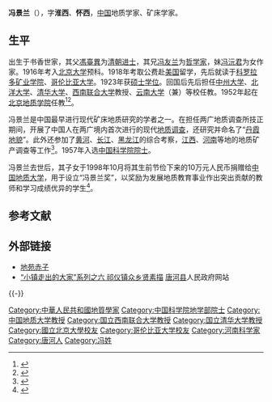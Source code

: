 {{Infobox_Person
| name = 冯景兰
|image= 馮景蘭.jpg
|box_width= 240px
|occupation= 地质学家、矿床学家
| period =
| Sex = 
|birth_date= 1898年3月9日
|birth_place= {{QING|河南省}}[[唐河县|唐河县]]祁仪镇
|death_date= {{Death date and age|1976|9|29|1898|3|9}}
|death_place={{PRC}}[[北京市|北京市]]
| spouse = 
| relatives = 
|education= 
*北京大学预科(1916-1918)
*美国科罗拉多矿业学院（1918-1921）
*美国哥伦比亚大学（1921-1923）
| past = 
*中州大学地质学教授、系主任（1923-1927）
*两广地质调查所技正（1927-1929）
*北洋大学教授(1929-1933)
*清华大学教授、地学系主任（1933-1938）
*西南联合大学教授（1938-1946）
*云南大学工学院院长和采矿系系主任（兼）（1943-1945）
*清华大学教授（1946-1952）
*北京地质学院教授（1952-1976）
{{Infobox_People_CAS
|学部=地学部
|专业=
|当选年=1957年
}}

}}
'''冯景兰'''（{{bd|1898年|3月9日|1976年|9月29日}}），字'''淮西'''、'''怀西'''，[[中国|中国]]地质学家、矿床学家。

== 生平 ==
出生于书香世家，其父[[馮臺異|馮臺異]]为[[清朝|清朝]][[进士|进士]]，其兄[[冯友兰|冯友兰]]为[[哲学家|哲学家]]，妹[[冯沅君|冯沅君]]为女作家。1916年考入[[北京大学|北京大学]]预科。1918年考取公费赴[[美国|美国]]留学，先后就读于[[科罗拉多矿业学院|科罗拉多矿业学院]]、[[哥伦比亚大学|哥伦比亚大学]]。1923年获[[硕士学位|硕士学位]]。回国后先后担任[[中州大学|中州大学]]、[[北洋大学|北洋大学]]、[[清华大学|清华大学]]、[[西南联合大学|西南联合大学]]教授、[[云南大学|云南大学]]（兼）等校任教。1952年起在[[北京地质学院|北京地质学院]]任教<ref>{{cite web | language = zh-cn | publisher = 云南大学档案馆 | title = 地质学家——冯景兰 | url = http://www.archives.ynu.edu.cn/ReadNews.asp?NewsID=636 | date = 2005-08-02 | accessdate = 2011-01-22 }}{{dead link|date=2017年11月 |bot=InternetArchiveBot |fix-attempted=yes }}</ref><ref>{{cite web | language = zh-cn | publisher = 光明网 | title = 中国矿床学重要奠基人之一——冯景兰 | url = http://www.gmw.cn/content/2005-09/16/content_300778.htm | date = 2005-09-16 | accessdate = 2011-01-22 | archive-date = 2012-03-01 | archive-url = https://web.archive.org/web/20120301005315/http://www.gmw.cn/content/2005-09/16/content_300778.htm | dead-url = no }}</ref>。

冯景兰是中国最早进行现代矿床地质研究的学者之一。在担任两广地质调查所技正期间，开展了中国人在两广境内首次进行的现代[[地质调查|地质调查]]，还研究并命名了“[[丹霞地貌|丹霞地貌]]”。此外还参加了[[黄河|黄河]]、[[长江|长江]]、[[黑龙江|黑龙江]]的综合考察，[[江西|江西]]、[[河南|河南]]等地的地质矿产调查等工作<ref>{{cite book zh |author=辞海编纂委员会 |title=《辞海》（1999年版） |format=M 
|edition=1 |location=上海 |publisher=上海辞书出版社 |date=2000 |pages= |id= ISBN 7-5326-0630-9}}</ref>。1957年入选[[中国科学院院士|中国科学院院士]]。

冯景兰去世后，其子女于1998年10月将其生前节俭下来的10万元人民币捐赠给[[中国地质大学|中国地质大学]]，用于设立“冯景兰奖”，以奖励为发展地质教育事业作出突出贡献的教师和学习成绩优异的学生<ref>{{cite web| language =zh-cn| publisher =地大（北京）| title =中国地质大学（北京）“冯景兰奖”评选条例| url =http://xgzx.cugb.edu.cn/xgzx/gzzd/35.html| date =| accessdate =2011-01-22}}{{dead link|date=2017年11月 |bot=InternetArchiveBot |fix-attempted=yes }}</ref>。

== 参考文献 ==
{{Reflist|2}}

== 外部链接 ==
* [http://www.cug.edu.cn/20031/zhuantiwang/dycz/1_3.htm 地苑赤子]{{Wayback|url=http://www.cug.edu.cn/20031/zhuantiwang/dycz/1_3.htm |date=20071208055125 }}
* [http://www.tanghe.gov.cn/helituan/ShowArticle.asp?ArticleID=4130 “小镇走出的大家”系列之六 祁仪镇众乡贤素描] [[唐河县|唐河县]]人民政府网站

{{-}}
{{中国科学院地学部院士}}

{{Authority control}}

{{DEFAULTSORT:F冯}}
[[Category:中華人民共和國地質學家|Category:中華人民共和國地質學家]]
[[Category:中国科学院地学部院士|Category:中国科学院地学部院士]]
[[Category:中国地质大学教授|Category:中国地质大学教授]]
[[Category:国立西南联合大学教授|Category:国立西南联合大学教授]]
[[Category:国立清华大学教授|Category:国立清华大学教授]]
[[Category:國立北京大學校友|Category:國立北京大學校友]]
[[Category:哥伦比亚大学校友|Category:哥伦比亚大学校友]]
[[Category:河南科学家|Category:河南科学家]]
[[Category:唐河人|Category:唐河人]]
[[Category:冯姓|Category:冯姓]]